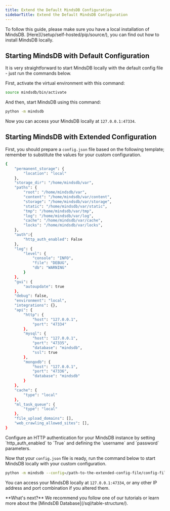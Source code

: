 ```yaml
---
title: Extend the Default MindsDB Configuration
sidebarTitle: Extend the Default MindsDB Configuration
---
```


<Tip>
  To follow this guide, please make sure you have a local installation of
  MindsDB. [Here](/setup/self-hosted/pip/source/), you can find out how to
  install MindsDB locally.
</Tip>

## Starting MindsDB with Default Configuration

It is very straightforward to start MindsDB locally with the default config
file - just run the commands below.

First, activate the virtual environment with this command:

```bash
source mindsdb/bin/activate
```

And then, start MindsDB using this command:

```bash
python -m mindsdb
```

Now you can access your MindsDB locally at `127.0.0.1:47334`.

## Starting MindsDB with Extended Configuration

First, you should prepare a `config.json` file based on the following template; remember to substitute the values for your custom configuration.

```bash
{
    "permanent_storage": {
        "location": "local"
    },
    "storage_dir": "/home/mindsdb/var",
    "paths": {
        "root": "/home/mindsdb/var",
        "content": "/home/mindsdb/var/content",
        "storage": "/home/mindsdb/var/storage",
        "static": "/home/mindsdb/var/static",
        "tmp": "/home/mindsdb/var/tmp",
        "log": "/home/mindsdb/var/log",
        "cache": "/home/mindsdb/var/cache",
        "locks": "/home/mindsdb/var/locks",
    },
    "auth":{
        "http_auth_enabled": False
    },
    "log": {
        "level": {
            "console": "INFO",
            "file": "DEBUG",
            "db": "WARNING"
        }
    },
    "gui": {
        "autoupdate": true
    },
    "debug": false,
    "environment": "local",
    "integrations": {},
    "api": {
        "http": {
            "host": "127.0.0.1",
            "port": "47334"
        },
        "mysql": {
            "host": "127.0.0.1",
            "port": "47335",
            "database": "mindsdb",
            "ssl": true
        },
        "mongodb": {
            "host": "127.0.0.1",
            "port": "47336",
            "database": "mindsdb"
        }
    },
    "cache": {
        "type": "local"
    },
    "ml_task_queue": {
        "type": "local"
    },
    "file_upload_domains": [],
    "web_crawling_allowed_sites": [],
}
```

<Tip>
Configure an HTTP authentication for your MindsDB instance by setting `http_auth_enabled` to `True` and defining the `username` and `password` parameters.
</Tip>

Now that your `config.json` file is ready, run the command below to start
MindsDB locally with your custom configuration.

```bash
python -m mindsdb --config=/path-to-the-extended-config-file/config-file.json
```

You can access your MindsDB locally at `127.0.0.1:47334`, or any other IP
address and port combination if you altered them.

<Tip>
**What's next?** We recommend you follow one of our tutorials or learn more about the
[MindsDB Database](/sql/table-structure/).

</Tip>
